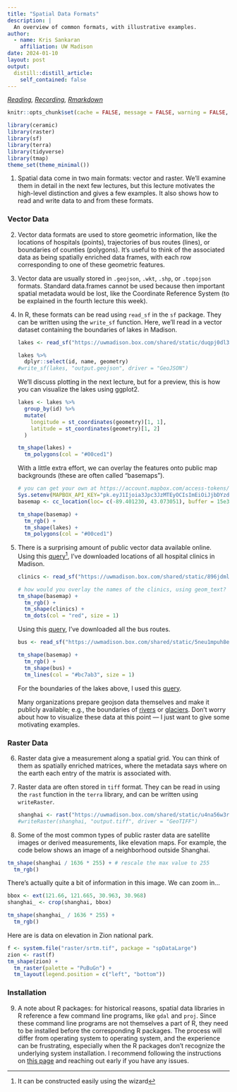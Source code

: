 ```yaml
---
title: "Spatial Data Formats"
description: |
  An overview of common formats, with illustrative examples.
author:
  - name: Kris Sankaran
    affiliation: UW Madison
date: 2024-01-10
layout: post
output:
  distill::distill_article:
    self_contained: false
---
```


_[Reading](https://geocompr.robinlovelace.net/spatial-class.html), [Recording](https://mediaspace.wisc.edu/media/Week%207%20%5B1%5D%20Spatial%20Data%20Formats/1_r6gnm2cv), [Rmarkdown](https://github.com/krisrs1128/stat436_s24/blob/main/notes/2024-12-27-week07-01.Rmd)_

```r
knitr::opts_chunk$set(cache = FALSE, message = FALSE, warning = FALSE, echo = TRUE, eval = TRUE)
```

```r
library(ceramic)
library(raster)
library(sf)
library(terra)
library(tidyverse)
library(tmap)
theme_set(theme_minimal())
```

1. Spatial data come in two main formats: vector and raster. We’ll examine them
in detail in the next few lectures, but this lecture motivates the high-level
distinction and gives a few examples. It also shows how to read and write data
to and from these formats.

### Vector Data

2. Vector data formats are used to store geometric information, like the
locations of hospitals (points), trajectories of bus routes (lines), or
boundaries of counties (polygons). It’s useful to think of the associated data
as being spatially enriched data frames, with each row corresponding to one of
these geometric features.

3. Vector data are usually stored in `.geojson`, `.wkt`, `.shp`, or `.topojson`
formats. Standard data.frames cannot be used because then important spatial
metadata would be lost, like the Coordinate Reference System (to be explained in
the fourth lecture this week).

4. In R, these formats can be read using `read_sf` in the `sf` package. They can
be written using the `write_sf` function. Here, we'll read in a vector dataset
containing the boundaries of lakes in Madison. 

    ```r
    lakes <- read_sf("https://uwmadison.box.com/shared/static/duqpj0dl3miltku1676es64d5zmygy92.geojson")
    
    lakes %>%
      dplyr::select(id, name, geometry)
    #write_sf(lakes, "output.geojson", driver = "GeoJSON")
    ```

    We'll discuss plotting in the next lecture, but for a preview, this is how you
    can visualize the lakes using ggplot2.
  
    ```r
    lakes <- lakes %>%
      group_by(id) %>%
      mutate(
        longitude = st_coordinates(geometry)[1, 1],
        latitude = st_coordinates(geometry)[1, 2]
      )
    
    tm_shape(lakes) +
      tm_polygons(col = "#00ced1")
    ```
  
    With a little extra effort, we can overlay the features onto public map
    backgrounds (these are often called "basemaps").

    ```r
    # you can get your own at https://account.mapbox.com/access-tokens/
    Sys.setenv(MAPBOX_API_KEY="pk.eyJ1Ijoia3Jpc3JzMTEyOCIsImEiOiJjbDYzdjJzczQya3JzM2Jtb2E0NWU1a3B3In0.Mk4-pmKi_klg3EKfTw-JbQ")
    basemap <- cc_location(loc= c(-89.401230, 43.073051), buffer = 15e3)
    
    tm_shape(basemap) +
      tm_rgb() +
      tm_shape(lakes) +
      tm_polygons(col = "#00ced1")
    ```
    
5. There is a surprising amount of public vector data available online. Using this [query^[It can be constructed easily using the wizard]](https://overpass-turbo.eu/s/14ma), I’ve downloaded locations of all hospital clinics in Madison.

    ```r
    clinics <- read_sf("https://uwmadison.box.com/shared/static/896jdml9mfnmza3vf8bh221h9hlvh70v.geojson")
    
    # how would you overlay the names of the clinics, using geom_text?
    tm_shape(basemap) +
      tm_rgb() +
      tm_shape(clinics) +
      tm_dots(col = "red", size = 1)
    ```
  	
    Using this [query](https://overpass-turbo.eu/s/14m9), I’ve downloaded all the
    bus routes.

    ```r
    bus <- read_sf("https://uwmadison.box.com/shared/static/5neu1mpuh8esmb1q3j9celu73jy1rj2i.geojson")
    
    tm_shape(basemap) +
      tm_rgb() +
      tm_shape(bus) +
      tm_lines(col = "#bc7ab3", size = 1)
    ```
    
    For the boundaries of the lakes above, I used this
    [query](https://overpass-turbo.eu/s/14mb).
    	
    Many organizations prepare geojson data themselves and make it publicly
    available; e.g., the boundaries of
    [rivers](https://data-wi-dnr.opendata.arcgis.com/datasets/c7de80dd473d440e98ab3acb611e7d64_2)
    or
    [glaciers](https://rds.icimod.org/Home/DataDetail?metadataId=9361&searchlist=True).
    Don’t worry about how to visualize these data at this point — I just want to
    give some motivating examples.
    
### Raster Data

6. Raster data give a measurement along a spatial grid. You can think of them as
spatially enriched matrices, where the metadata says where on the earth each
entry of the matrix is associated with.

7. Raster data are often stored in `tiff` format. They can be read in using the
`rast` function in the `terra` library, and can be written using
`writeRaster`.

    ```r
    shanghai <- rast("https://uwmadison.box.com/shared/static/u4na56w3r4eqg232k2ma3eqbvehfiaoq.tif")
    #writeRaster(shanghai, "output.tiff", driver = "GeoTIFF")
    ```
  
8. Some of the most common types of public raster data are satellite images or
derived measurements, like elevation maps. For example, the code below shows an
image of a neighborhood outside Shanghai.

```r
tm_shape(shanghai / 1636 * 255) + # rescale the max value to 255
  tm_rgb()
```

There’s actually quite a bit of information in this image. We can zoom in…

```r
bbox <- ext(121.66, 121.665, 30.963, 30.968)
shanghai_ <- crop(shanghai, bbox)

tm_shape(shanghai_ / 1636 * 255) +
  tm_rgb()
```

Here are is data on elevation in Zion national park.

```r
f <- system.file("raster/srtm.tif", package = "spDataLarge")
zion <- rast(f)
tm_shape(zion) +
  tm_raster(palette = "PuBuGn") +
  tm_layout(legend.position = c("left", "bottom"))
```
  
### Installation

9. A note about R packages: for historical reasons, spatial data libraries in R
reference a few command line programs, like `gdal` and `proj`. Since these
command line programs are not themselves a part of R, they need to be installed
before the corresponding R packages. The process will differ from operating
system to operating system, and the experience can be frustrating, especially
when the R packages don’t recognize the underlying system installation. I
recommend following the instructions on [this
page](https://github.com/r-spatial/sf) and reaching out early if you have any
issues.
